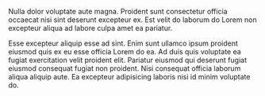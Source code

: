 Nulla dolor voluptate aute magna. Proident sunt consectetur officia
occaecat nisi sint deserunt excepteur ex. Est velit do laborum do
Lorem non excepteur aliqua ad labore culpa amet ea pariatur.

Esse excepteur aliquip esse ad sint. Enim sunt ullamco ipsum proident
eiusmod quis ex eu esse officia Lorem do ea. Ad duis quis voluptate
ea fugiat exercitation velit proident elit. Pariatur eiusmod qui
deserunt fugiat eiusmod consequat fugiat non proident. Nisi consequat
officia laborum aliqua aliquip aute. Ea excepteur adipisicing laboris
nisi id minim voluptate do.
